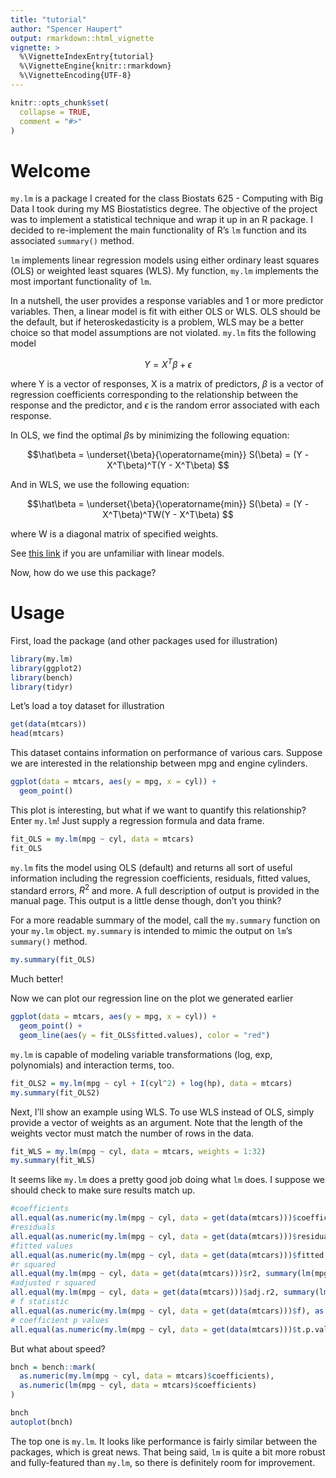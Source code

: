 ```yaml
---
title: "tutorial"
author: "Spencer Haupert"
output: rmarkdown::html_vignette
vignette: >
  %\VignetteIndexEntry{tutorial}
  %\VignetteEngine{knitr::rmarkdown}
  %\VignetteEncoding{UTF-8}
---
```


```r
knitr::opts_chunk$set(
  collapse = TRUE,
  comment = "#>"
)
```

# Welcome

`my.lm` is a package I created for the class Biostats 625 - Computing with Big Data I took during my MS Biostatistics degree. 
The objective of the project was to implement a statistical technique and wrap it up in an R package.
I decided to re-implement the main functionality of R's `lm` function and its associated `summary()` method.

`lm` implements linear regression models using either ordinary least squares (OLS) or weighted least squares (WLS).
My function, `my.lm` implements the most important functionality of `lm`.

In a nutshell, the user provides a response variables and 1 or more predictor variables. Then, a linear model is fit with either OLS or WLS. OLS should be 
the default, but if heteroskedasticity is a problem, WLS may be a better choice so that model assumptions are not violated. `my.lm` fits the following model

$$ Y = X^T\beta + \epsilon$$

where Y is a vector of responses, X is a matrix of predictors, $\beta$ is a vector of regression coefficients corresponding to the relationship between the
response and the predictor, and $\epsilon$ is the random error associated with each response.

In OLS, we find the optimal $\beta$s by minimizing the following equation:

$$\hat\beta = \underset{\beta}{\operatorname{min}} S(\beta) =  (Y - X^T\beta)^T(Y - X^T\beta) $$

And in WLS, we use the following equation:

$$\hat\beta = \underset{\beta}{\operatorname{min}} S(\beta) =  (Y - X^T\beta)^TW(Y - X^T\beta) $$

where W is a diagonal matrix of specified weights. 

See [this link](https://en.wikipedia.org/wiki/Linear_regression) if you are unfamiliar with linear models. 



Now, how do we use this package?

# Usage

First, load the package (and other packages used for illustration)

```r
library(my.lm)
library(ggplot2)
library(bench)
library(tidyr)
```

Let's load a toy dataset for illustration

```r
get(data(mtcars))
head(mtcars)
```

This dataset contains information on performance of various cars. Suppose we are interested in the relationship between mpg and engine cylinders.

```r
ggplot(data = mtcars, aes(y = mpg, x = cyl)) +
  geom_point()
```

This plot is interesting, but what if we want to quantify this relationship? Enter `my.lm`!
Just supply a regression formula and data frame.

```r
fit_OLS = my.lm(mpg ~ cyl, data = mtcars)
fit_OLS
```

`my.lm` fits the model using OLS (default) and returns all sort of useful information including
the regression coefficients, residuals, fitted values, standard errors, $R^2$ and more. 
A full description of output is provided in the manual page. This output is a little dense though, don't you think?

For a more readable summary of the model, call the `my.summary` function on your `my.lm` object. `my.summary` is intended 
to mimic the output on `lm`'s `summary()` method. 

```r
my.summary(fit_OLS)
```

Much better!

Now we can plot our regression line on the plot we generated earlier

```r
ggplot(data = mtcars, aes(y = mpg, x = cyl)) +
  geom_point() + 
  geom_line(aes(y = fit_OLS$fitted.values), color = "red")
```



`my.lm` is capable of modeling variable transformations (log, exp, polynomials) and interaction terms, too. 

```r
fit_OLS2 = my.lm(mpg ~ cyl + I(cyl^2) + log(hp), data = mtcars)
my.summary(fit_OLS2)
```


Next, I'll show an example using WLS. To use WLS instead of OLS, simply provide a vector of weights as an argument.
Note that the length of the weights vector must match the number of rows in the data.

```r
fit_WLS = my.lm(mpg ~ cyl, data = mtcars, weights = 1:32)
my.summary(fit_WLS)
```

It seems like `my.lm` does a pretty good job doing what `lm` does. I suppose we should check to make sure
results match up.

```r
#coefficients
all.equal(as.numeric(my.lm(mpg ~ cyl, data = get(data(mtcars)))$coefficients), as.numeric(lm(mpg ~ cyl, data = get(data(mtcars)))$coefficients))
#residuals
all.equal(as.numeric(my.lm(mpg ~ cyl, data = get(data(mtcars)))$residuals), as.numeric(lm(mpg ~ cyl, data = get(data(mtcars)))$residuals))
#fitted values
all.equal(as.numeric(my.lm(mpg ~ cyl, data = get(data(mtcars)))$fitted.values), as.numeric(lm(mpg ~ cyl, data = get(data(mtcars)))$fitted.values))
#r squared
all.equal(my.lm(mpg ~ cyl, data = get(data(mtcars)))$r2, summary(lm(mpg ~ cyl, data = get(data(mtcars))))$r.squared)
#adjusted r squared
all.equal(my.lm(mpg ~ cyl, data = get(data(mtcars)))$adj.r2, summary(lm(mpg ~ cyl, data = get(data(mtcars))))$adj.r.squared)
# f statistic
all.equal(as.numeric(my.lm(mpg ~ cyl, data = get(data(mtcars)))$f), as.numeric(summary(lm(mpg ~ cyl, data = get(data(mtcars))))$fstatistic[1]))
# coefficient p values
all.equal(as.numeric(my.lm(mpg ~ cyl, data = get(data(mtcars)))$t.p.vals), as.numeric(summary(lm(mpg ~ cyl, data = get(data(mtcars))))$coefficients[,4]))
```

But what about speed?

```r
bnch = bench::mark(
  as.numeric(my.lm(mpg ~ cyl, data = mtcars)$coefficients),
  as.numeric(lm(mpg ~ cyl, data = mtcars)$coefficients)
)

bnch
autoplot(bnch)
```

The top one is `my.lm`. It looks like performance is fairly similar between the packages, which is great news. That being said, 
`lm` is quite a bit more robust and fully-featured than `my.lm`, so there is definitely room for improvement.

